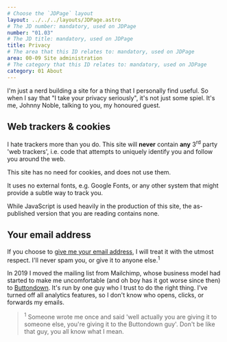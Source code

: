 ```yaml
---
# Choose the `JDPage` layout
layout: ../../../layouts/JDPage.astro
# The JD number: mandatory, used on JDPage
number: "01.03"
# The JD title: mandatory, used on JDPage
title: Privacy
# The area that this ID relates to: mandatory, used on JDPage
area: 00-09 Site administration
# The category that this ID relates to: mandatory, used on JDPage
category: 01 About
---
```


I'm just a nerd building a site for a thing that I personally find useful. So when I say that "I take your privacy seriously", it's not just some spiel. It's me, Johnny Noble, talking to you, my honoured guest.

## Web trackers & cookies

I hate trackers more than you do. This site will **never** contain **any** 3<sup>rd</sup> party 'web trackers', i.e. code that attempts to uniquely identify you and follow you around the web.

This site has no need for cookies, and does not use them.

It uses no external fonts, e.g. Google Fonts, or any other system that might provide a subtle way to track you.

While JavaScript is used heavily in the production of this site, the as-published version that you are reading contains none.

## Your email address

If you choose to [give me your email address](/00-09_site_administration/02_contact_and_feeds/02.02_mailing_list), I will treat it with the utmost respect. I'll never spam you, or give it to anyone else.<sup>1</sup>

In 2019 I moved the mailing list from Mailchimp, whose business model had started to make me uncomfortable (and oh boy has it got worse since then) to [Buttondown](https://buttondown.email). It's run by one guy who I trust to do the right thing. I've turned off all analytics features, so I don't know who opens, clicks, or forwards my emails.

> <sup>1</sup> Someone wrote me once and said 'well actually you are giving it to
> someone else, you're giving it to the Buttondown guy'. Don't be like that guy,
> you all know what I mean.
